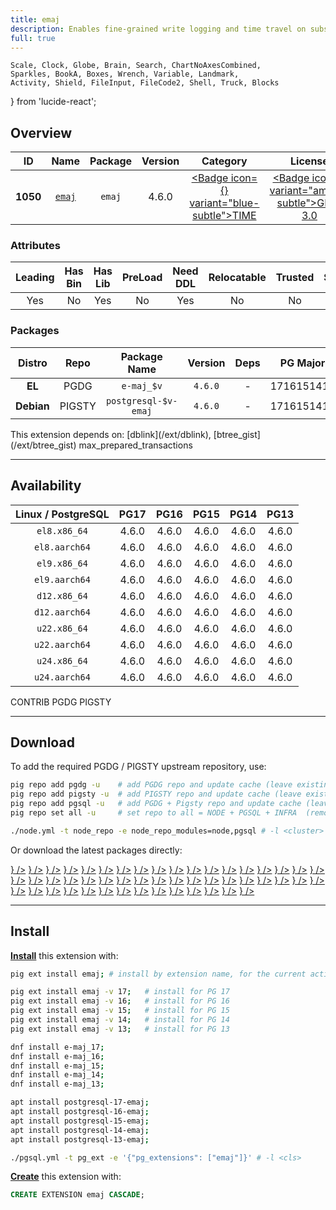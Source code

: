 ```yaml
---
title: emaj
description: Enables fine-grained write logging and time travel on subsets of the database.
full: true
---
```


    Scale, Clock, Globe, Brain, Search, ChartNoAxesCombined,
    Sparkles, BookA, Boxes, Wrench, Variable, Landmark,
    Activity, Shield, FileInput, FileCode2, Shell, Truck, Blocks
} from 'lucide-react';

## Overview

| <TooltipIconButton tooltip="Extension unique identifier" side="top">ID</TooltipIconButton> | <TooltipIconButton tooltip="Extension name" side="top">Name</TooltipIconButton> | <TooltipIconButton tooltip="Package name for installation" side="top">Package</TooltipIconButton> | <TooltipIconButton tooltip="Latest available extension version" side="top">Version</TooltipIconButton> | <TooltipIconButton tooltip="Extension category" side="top">Category</TooltipIconButton> | <TooltipIconButton tooltip="Open source license" side="top">License</TooltipIconButton> | <TooltipIconButton tooltip="Programming language" side="top">Lang</TooltipIconButton> |
|:--------:|:--------:|:----------:|:--------------:|:---------------------------------------:|:------------------------------------------------------:|:----:|
| **1050** | [`emaj`](https://github.com/dalibo/emaj) | `emaj` | 4.6.0 | <a href="/ext/time" className="no-underline"><Badge icon={<Clock />} variant="blue-subtle">TIME</Badge></a> | <a href="/ext/list/license#gpl-30" className="no-underline"><Badge icon={<Scale />} variant="amber-subtle">GPL-3.0</Badge></a> | <a href="/ext/list/lang#sql"><Badge icon={<FileCode2 />} variant="green-subtle">SQL</Badge></a> |

### Attributes

| <TooltipIconButton tooltip="The Primary Leading extension in the Package" side="top">Leading</TooltipIconButton> | <TooltipIconButton tooltip="Contains binary utils" side="top">Has Bin</TooltipIconButton> | <TooltipIconButton tooltip="Contains .so shared library files" side="top">Has Lib</TooltipIconButton> | <TooltipIconButton tooltip="Requires preloading via shared_preload_libraries" side="top">PreLoad</TooltipIconButton> | <TooltipIconButton tooltip="Requires CREATE EXTENSION DDL command" side="top">Need DDL</TooltipIconButton> | <TooltipIconButton tooltip="Can be installed in any schema" side="top">Relocatable</TooltipIconButton> | <TooltipIconButton tooltip="Can be created by non-superuser" side="top">Trusted</TooltipIconButton> | <TooltipIconButton tooltip="Schemas used by this extension" side="top">Schemas</TooltipIconButton> |
|:-------:|:-------:|:-------:|:-------:|:--------:|:-----------:|:-------:|:-------:|
| Yes | No | Yes | No | Yes | No | No | `emaj` |

### Packages

| <TooltipIconButton tooltip="Linux distribution family, EL or Debian" side="top">Distro</TooltipIconButton> | <TooltipIconButton tooltip="Package repository" side="top">Repo</TooltipIconButton> | <TooltipIconButton tooltip="The RPM/DEB Package Name Pattern (replace $v with real pg major)" side="top">Package Name</TooltipIconButton> | <TooltipIconButton tooltip="Latest package version" side="top">Version</TooltipIconButton> | <TooltipIconButton tooltip="RPM/DEB Package dependencies" side="top">Deps</TooltipIconButton> | <TooltipIconButton tooltip="Available in these PostgreSQL Major Versions" side="top">PG Major</TooltipIconButton> |
|:----------:|:--------:|:------------------------:|:-----------:|:------------:|:------------------:|
|   **EL**   | <Badge variant="blue-subtle"><span className="font-bold">PGDG</span></Badge> | `e-maj_$v` | `4.6.0` | - | <Badge variant="green-subtle">17</Badge><Badge variant="green-subtle">16</Badge><Badge variant="green-subtle">15</Badge><Badge variant="green-subtle">14</Badge><Badge variant="green-subtle">13</Badge> |
| **Debian** | <Badge variant="amber-subtle"><span className="font-bold">PIGSTY</span></Badge> | `postgresql-$v-emaj` | `4.6.0` | - | <Badge variant="green-subtle">17</Badge><Badge variant="green-subtle">16</Badge><Badge variant="green-subtle">15</Badge><Badge variant="green-subtle">14</Badge><Badge variant="green-subtle">13</Badge> |


<Callout title="Dependencies" type="warn">
    This extension depends on: [dblink](/ext/dblink), [btree_gist](/ext/btree_gist)
</Callout>

<Callout title="Comments" type="info">
    max_prepared_transactions
</Callout>


------

## Availability

| <TooltipIconButton tooltip="Linux Distro Arch / PostgreSQL Major Version" side="top">Linux / PostgreSQL </TooltipIconButton> | **PG17** | **PG16** | **PG15** | **PG14** | **PG13** |
|:-----:|:-----:|:-----:|:-----:|:-----:|:-----:|
| `el8.x86_64` | <Badge variant="blue-subtle">4.6.0</Badge> | <Badge variant="blue-subtle">4.6.0</Badge> | <Badge variant="blue-subtle">4.6.0</Badge> | <Badge variant="blue-subtle">4.6.0</Badge> | <Badge variant="blue-subtle">4.6.0</Badge> |
| `el8.aarch64` | <Badge variant="blue-subtle">4.6.0</Badge> | <Badge variant="blue-subtle">4.6.0</Badge> | <Badge variant="blue-subtle">4.6.0</Badge> | <Badge variant="blue-subtle">4.6.0</Badge> | <Badge variant="blue-subtle">4.6.0</Badge> |
| `el9.x86_64` | <Badge variant="blue-subtle">4.6.0</Badge> | <Badge variant="blue-subtle">4.6.0</Badge> | <Badge variant="blue-subtle">4.6.0</Badge> | <Badge variant="blue-subtle">4.6.0</Badge> | <Badge variant="blue-subtle">4.6.0</Badge> |
| `el9.aarch64` | <Badge variant="blue-subtle">4.6.0</Badge> | <Badge variant="blue-subtle">4.6.0</Badge> | <Badge variant="blue-subtle">4.6.0</Badge> | <Badge variant="blue-subtle">4.6.0</Badge> | <Badge variant="blue-subtle">4.6.0</Badge> |
| `d12.x86_64` | <Badge variant="amber-subtle">4.6.0</Badge> | <Badge variant="amber-subtle">4.6.0</Badge> | <Badge variant="amber-subtle">4.6.0</Badge> | <Badge variant="amber-subtle">4.6.0</Badge> | <Badge variant="amber-subtle">4.6.0</Badge> |
| `d12.aarch64` | <Badge variant="amber-subtle">4.6.0</Badge> | <Badge variant="amber-subtle">4.6.0</Badge> | <Badge variant="amber-subtle">4.6.0</Badge> | <Badge variant="amber-subtle">4.6.0</Badge> | <Badge variant="amber-subtle">4.6.0</Badge> |
| `u22.x86_64` | <Badge variant="amber-subtle">4.6.0</Badge> | <Badge variant="amber-subtle">4.6.0</Badge> | <Badge variant="amber-subtle">4.6.0</Badge> | <Badge variant="amber-subtle">4.6.0</Badge> | <Badge variant="amber-subtle">4.6.0</Badge> |
| `u22.aarch64` | <Badge variant="amber-subtle">4.6.0</Badge> | <Badge variant="amber-subtle">4.6.0</Badge> | <Badge variant="amber-subtle">4.6.0</Badge> | <Badge variant="amber-subtle">4.6.0</Badge> | <Badge variant="amber-subtle">4.6.0</Badge> |
| `u24.x86_64` | <Badge variant="amber-subtle">4.6.0</Badge> | <Badge variant="amber-subtle">4.6.0</Badge> | <Badge variant="amber-subtle">4.6.0</Badge> | <Badge variant="amber-subtle">4.6.0</Badge> | <Badge variant="amber-subtle">4.6.0</Badge> |
| `u24.aarch64` | <Badge variant="amber-subtle">4.6.0</Badge> | <Badge variant="amber-subtle">4.6.0</Badge> | <Badge variant="amber-subtle">4.6.0</Badge> | <Badge variant="amber-subtle">4.6.0</Badge> | <Badge variant="amber-subtle">4.6.0</Badge> |

<Badge variant="green-subtle"><span className="font-black">CONTRIB</span></Badge> <Badge variant="blue-subtle"><span className="font-black">PGDG</span></Badge> <Badge variant="amber-subtle"><span className="font-black">PIGSTY</span></Badge>

------

## Download

To add the required PGDG / PIGSTY upstream repository, use:

```bash tab="pig"
pig repo add pgdg -u    # add PGDG repo and update cache (leave existing repos)
pig repo add pigsty -u  # add PIGSTY repo and update cache (leave existing repos)
pig repo add pgsql -u   # add PGDG + Pigsty repo and update cache (leave existing repos)
pig repo set all -u     # set repo to all = NODE + PGSQL + INFRA  (remove existing repos)
```
```bash tab="pigsty"
./node.yml -t node_repo -e node_repo_modules=node,pgsql # -l <cluster>
```

Or download the latest packages directly:

<Files>
    <Folder name="el8.x86_64">
        <a href="https://download.postgresql.org/pub/repos/yum/17/redhat/rhel-8-x86_64/e-maj_17-4.6.0-1PGDG.rhel8.noarch.rpm"><File name="e-maj_17-4.6.0-1PGDG.rhel8.noarch.rpm" icon={<Package className="text-emerald-500" />} /></a>
        <a href="https://download.postgresql.org/pub/repos/yum/16/redhat/rhel-8-x86_64/e-maj_16-4.6.0-1PGDG.rhel8.noarch.rpm"><File name="e-maj_16-4.6.0-1PGDG.rhel8.noarch.rpm" icon={<Package className="text-emerald-500" />} /></a>
        <a href="https://download.postgresql.org/pub/repos/yum/15/redhat/rhel-8-x86_64/e-maj_15-4.6.0-1PGDG.rhel8.noarch.rpm"><File name="e-maj_15-4.6.0-1PGDG.rhel8.noarch.rpm" icon={<Package className="text-emerald-500" />} /></a>
        <a href="https://download.postgresql.org/pub/repos/yum/14/redhat/rhel-8-x86_64/e-maj_14-4.6.0-1PGDG.rhel8.noarch.rpm"><File name="e-maj_14-4.6.0-1PGDG.rhel8.noarch.rpm" icon={<Package className="text-emerald-500" />} /></a>
        <a href="https://download.postgresql.org/pub/repos/yum/13/redhat/rhel-8-x86_64/e-maj_13-4.6.0-1PGDG.rhel8.noarch.rpm"><File name="e-maj_13-4.6.0-1PGDG.rhel8.noarch.rpm" icon={<Package className="text-emerald-500" />} /></a>
    </Folder>
    <Folder name="el8.aarch64">
        <a href="https://download.postgresql.org/pub/repos/yum/17/redhat/rhel-8-aarch64/e-maj_17-4.6.0-1PGDG.rhel8.noarch.rpm"><File name="e-maj_17-4.6.0-1PGDG.rhel8.noarch.rpm" icon={<Package className="text-orange-500" />} /></a>
        <a href="https://download.postgresql.org/pub/repos/yum/16/redhat/rhel-8-aarch64/e-maj_16-4.6.0-1PGDG.rhel8.noarch.rpm"><File name="e-maj_16-4.6.0-1PGDG.rhel8.noarch.rpm" icon={<Package className="text-orange-500" />} /></a>
        <a href="https://download.postgresql.org/pub/repos/yum/15/redhat/rhel-8-aarch64/e-maj_15-4.6.0-1PGDG.rhel8.noarch.rpm"><File name="e-maj_15-4.6.0-1PGDG.rhel8.noarch.rpm" icon={<Package className="text-orange-500" />} /></a>
        <a href="https://download.postgresql.org/pub/repos/yum/14/redhat/rhel-8-aarch64/e-maj_14-4.6.0-1PGDG.rhel8.noarch.rpm"><File name="e-maj_14-4.6.0-1PGDG.rhel8.noarch.rpm" icon={<Package className="text-orange-500" />} /></a>
        <a href="https://download.postgresql.org/pub/repos/yum/13/redhat/rhel-8-aarch64/e-maj_13-4.6.0-1PGDG.rhel8.noarch.rpm"><File name="e-maj_13-4.6.0-1PGDG.rhel8.noarch.rpm" icon={<Package className="text-orange-500" />} /></a>
    </Folder>
    <Folder name="el9.x86_64">
        <a href="https://download.postgresql.org/pub/repos/yum/17/redhat/rhel-9-x86_64/e-maj_17-4.6.0-1PGDG.rhel9.noarch.rpm"><File name="e-maj_17-4.6.0-1PGDG.rhel9.noarch.rpm" icon={<Package className="text-emerald-500" />} /></a>
        <a href="https://download.postgresql.org/pub/repos/yum/16/redhat/rhel-9-x86_64/e-maj_16-4.6.0-1PGDG.rhel9.noarch.rpm"><File name="e-maj_16-4.6.0-1PGDG.rhel9.noarch.rpm" icon={<Package className="text-emerald-500" />} /></a>
        <a href="https://download.postgresql.org/pub/repos/yum/15/redhat/rhel-9-x86_64/e-maj_15-4.6.0-1PGDG.rhel9.noarch.rpm"><File name="e-maj_15-4.6.0-1PGDG.rhel9.noarch.rpm" icon={<Package className="text-emerald-500" />} /></a>
        <a href="https://download.postgresql.org/pub/repos/yum/14/redhat/rhel-9-x86_64/e-maj_14-4.6.0-1PGDG.rhel9.noarch.rpm"><File name="e-maj_14-4.6.0-1PGDG.rhel9.noarch.rpm" icon={<Package className="text-emerald-500" />} /></a>
        <a href="https://download.postgresql.org/pub/repos/yum/13/redhat/rhel-9-x86_64/e-maj_13-4.6.0-1PGDG.rhel9.noarch.rpm"><File name="e-maj_13-4.6.0-1PGDG.rhel9.noarch.rpm" icon={<Package className="text-emerald-500" />} /></a>
    </Folder>
    <Folder name="el9.aarch64">
        <a href="https://download.postgresql.org/pub/repos/yum/17/redhat/rhel-9-aarch64/e-maj_17-4.6.0-1PGDG.rhel9.noarch.rpm"><File name="e-maj_17-4.6.0-1PGDG.rhel9.noarch.rpm" icon={<Package className="text-orange-500" />} /></a>
        <a href="https://download.postgresql.org/pub/repos/yum/16/redhat/rhel-9-aarch64/e-maj_16-4.6.0-1PGDG.rhel9.noarch.rpm"><File name="e-maj_16-4.6.0-1PGDG.rhel9.noarch.rpm" icon={<Package className="text-orange-500" />} /></a>
        <a href="https://download.postgresql.org/pub/repos/yum/15/redhat/rhel-9-aarch64/e-maj_15-4.6.0-1PGDG.rhel9.noarch.rpm"><File name="e-maj_15-4.6.0-1PGDG.rhel9.noarch.rpm" icon={<Package className="text-orange-500" />} /></a>
        <a href="https://download.postgresql.org/pub/repos/yum/14/redhat/rhel-9-aarch64/e-maj_14-4.6.0-1PGDG.rhel9.noarch.rpm"><File name="e-maj_14-4.6.0-1PGDG.rhel9.noarch.rpm" icon={<Package className="text-orange-500" />} /></a>
        <a href="https://download.postgresql.org/pub/repos/yum/13/redhat/rhel-9-aarch64/e-maj_13-4.6.0-1PGDG.rhel9.noarch.rpm"><File name="e-maj_13-4.6.0-1PGDG.rhel9.noarch.rpm" icon={<Package className="text-orange-500" />} /></a>
    </Folder>
    <Folder name="d12.x86_64">
        <a href="https://repo.pigsty.io/apt/pgsql/bookworm/pool/main/e/emaj/postgresql-17-emaj_4.6.0-1PIGSTY~bookworm_amd64.deb"><File name="postgresql-17-emaj_4.6.0-1PIGSTY~bookworm_amd64.deb" icon={<Box className="text-emerald-500" />} /></a>
        <a href="https://repo.pigsty.io/apt/pgsql/bookworm/pool/main/e/emaj/postgresql-16-emaj_4.6.0-1PIGSTY~bookworm_amd64.deb"><File name="postgresql-16-emaj_4.6.0-1PIGSTY~bookworm_amd64.deb" icon={<Box className="text-emerald-500" />} /></a>
        <a href="https://repo.pigsty.io/apt/pgsql/bookworm/pool/main/e/emaj/postgresql-15-emaj_4.6.0-1PIGSTY~bookworm_amd64.deb"><File name="postgresql-15-emaj_4.6.0-1PIGSTY~bookworm_amd64.deb" icon={<Box className="text-emerald-500" />} /></a>
        <a href="https://repo.pigsty.io/apt/pgsql/bookworm/pool/main/e/emaj/postgresql-14-emaj_4.6.0-1PIGSTY~bookworm_amd64.deb"><File name="postgresql-14-emaj_4.6.0-1PIGSTY~bookworm_amd64.deb" icon={<Box className="text-emerald-500" />} /></a>
        <a href="https://repo.pigsty.io/apt/pgsql/bookworm/pool/main/e/emaj/postgresql-13-emaj_4.6.0-1PIGSTY~bookworm_amd64.deb"><File name="postgresql-13-emaj_4.6.0-1PIGSTY~bookworm_amd64.deb" icon={<Box className="text-emerald-500" />} /></a>
    </Folder>
    <Folder name="d12.aarch64">
        <a href="https://repo.pigsty.io/apt/pgsql/bookworm/pool/main/e/emaj/postgresql-17-emaj_4.6.0-1PIGSTY~bookworm_arm64.deb"><File name="postgresql-17-emaj_4.6.0-1PIGSTY~bookworm_arm64.deb" icon={<Box className="text-orange-500" />} /></a>
        <a href="https://repo.pigsty.io/apt/pgsql/bookworm/pool/main/e/emaj/postgresql-16-emaj_4.6.0-1PIGSTY~bookworm_arm64.deb"><File name="postgresql-16-emaj_4.6.0-1PIGSTY~bookworm_arm64.deb" icon={<Box className="text-orange-500" />} /></a>
        <a href="https://repo.pigsty.io/apt/pgsql/bookworm/pool/main/e/emaj/postgresql-15-emaj_4.6.0-1PIGSTY~bookworm_arm64.deb"><File name="postgresql-15-emaj_4.6.0-1PIGSTY~bookworm_arm64.deb" icon={<Box className="text-orange-500" />} /></a>
        <a href="https://repo.pigsty.io/apt/pgsql/bookworm/pool/main/e/emaj/postgresql-14-emaj_4.6.0-1PIGSTY~bookworm_arm64.deb"><File name="postgresql-14-emaj_4.6.0-1PIGSTY~bookworm_arm64.deb" icon={<Box className="text-orange-500" />} /></a>
        <a href="https://repo.pigsty.io/apt/pgsql/bookworm/pool/main/e/emaj/postgresql-13-emaj_4.6.0-1PIGSTY~bookworm_arm64.deb"><File name="postgresql-13-emaj_4.6.0-1PIGSTY~bookworm_arm64.deb" icon={<Box className="text-orange-500" />} /></a>
    </Folder>
    <Folder name="u22.x86_64">
        <a href="https://repo.pigsty.io/apt/pgsql/jammy/pool/main/e/emaj/postgresql-17-emaj_4.6.0-1PIGSTY~jammy_amd64.deb"><File name="postgresql-17-emaj_4.6.0-1PIGSTY~jammy_amd64.deb" icon={<Box className="text-emerald-500" />} /></a>
        <a href="https://repo.pigsty.io/apt/pgsql/jammy/pool/main/e/emaj/postgresql-16-emaj_4.6.0-1PIGSTY~jammy_amd64.deb"><File name="postgresql-16-emaj_4.6.0-1PIGSTY~jammy_amd64.deb" icon={<Box className="text-emerald-500" />} /></a>
        <a href="https://repo.pigsty.io/apt/pgsql/jammy/pool/main/e/emaj/postgresql-15-emaj_4.6.0-1PIGSTY~jammy_amd64.deb"><File name="postgresql-15-emaj_4.6.0-1PIGSTY~jammy_amd64.deb" icon={<Box className="text-emerald-500" />} /></a>
        <a href="https://repo.pigsty.io/apt/pgsql/jammy/pool/main/e/emaj/postgresql-14-emaj_4.6.0-1PIGSTY~jammy_amd64.deb"><File name="postgresql-14-emaj_4.6.0-1PIGSTY~jammy_amd64.deb" icon={<Box className="text-emerald-500" />} /></a>
        <a href="https://repo.pigsty.io/apt/pgsql/jammy/pool/main/e/emaj/postgresql-13-emaj_4.6.0-1PIGSTY~jammy_amd64.deb"><File name="postgresql-13-emaj_4.6.0-1PIGSTY~jammy_amd64.deb" icon={<Box className="text-emerald-500" />} /></a>
    </Folder>
    <Folder name="u22.aarch64">
        <a href="https://repo.pigsty.io/apt/pgsql/jammy/pool/main/e/emaj/postgresql-17-emaj_4.6.0-1PIGSTY~jammy_arm64.deb"><File name="postgresql-17-emaj_4.6.0-1PIGSTY~jammy_arm64.deb" icon={<Box className="text-orange-500" />} /></a>
        <a href="https://repo.pigsty.io/apt/pgsql/jammy/pool/main/e/emaj/postgresql-16-emaj_4.6.0-1PIGSTY~jammy_arm64.deb"><File name="postgresql-16-emaj_4.6.0-1PIGSTY~jammy_arm64.deb" icon={<Box className="text-orange-500" />} /></a>
        <a href="https://repo.pigsty.io/apt/pgsql/jammy/pool/main/e/emaj/postgresql-15-emaj_4.6.0-1PIGSTY~jammy_arm64.deb"><File name="postgresql-15-emaj_4.6.0-1PIGSTY~jammy_arm64.deb" icon={<Box className="text-orange-500" />} /></a>
        <a href="https://repo.pigsty.io/apt/pgsql/jammy/pool/main/e/emaj/postgresql-14-emaj_4.6.0-1PIGSTY~jammy_arm64.deb"><File name="postgresql-14-emaj_4.6.0-1PIGSTY~jammy_arm64.deb" icon={<Box className="text-orange-500" />} /></a>
        <a href="https://repo.pigsty.io/apt/pgsql/jammy/pool/main/e/emaj/postgresql-13-emaj_4.6.0-1PIGSTY~jammy_arm64.deb"><File name="postgresql-13-emaj_4.6.0-1PIGSTY~jammy_arm64.deb" icon={<Box className="text-orange-500" />} /></a>
    </Folder>
    <Folder name="u24.x86_64">
        <a href="https://repo.pigsty.io/apt/pgsql/noble/pool/main/e/emaj/postgresql-17-emaj_4.6.0-1PIGSTY~noble_amd64.deb"><File name="postgresql-17-emaj_4.6.0-1PIGSTY~noble_amd64.deb" icon={<Box className="text-emerald-500" />} /></a>
        <a href="https://repo.pigsty.io/apt/pgsql/noble/pool/main/e/emaj/postgresql-16-emaj_4.6.0-1PIGSTY~noble_amd64.deb"><File name="postgresql-16-emaj_4.6.0-1PIGSTY~noble_amd64.deb" icon={<Box className="text-emerald-500" />} /></a>
        <a href="https://repo.pigsty.io/apt/pgsql/noble/pool/main/e/emaj/postgresql-15-emaj_4.6.0-1PIGSTY~noble_amd64.deb"><File name="postgresql-15-emaj_4.6.0-1PIGSTY~noble_amd64.deb" icon={<Box className="text-emerald-500" />} /></a>
        <a href="https://repo.pigsty.io/apt/pgsql/noble/pool/main/e/emaj/postgresql-14-emaj_4.6.0-1PIGSTY~noble_amd64.deb"><File name="postgresql-14-emaj_4.6.0-1PIGSTY~noble_amd64.deb" icon={<Box className="text-emerald-500" />} /></a>
        <a href="https://repo.pigsty.io/apt/pgsql/noble/pool/main/e/emaj/postgresql-13-emaj_4.6.0-1PIGSTY~noble_amd64.deb"><File name="postgresql-13-emaj_4.6.0-1PIGSTY~noble_amd64.deb" icon={<Box className="text-emerald-500" />} /></a>
    </Folder>
    <Folder name="u24.aarch64">
        <a href="https://repo.pigsty.io/apt/pgsql/noble/pool/main/e/emaj/postgresql-17-emaj_4.6.0-1PIGSTY~noble_arm64.deb"><File name="postgresql-17-emaj_4.6.0-1PIGSTY~noble_arm64.deb" icon={<Box className="text-orange-500" />} /></a>
        <a href="https://repo.pigsty.io/apt/pgsql/noble/pool/main/e/emaj/postgresql-16-emaj_4.6.0-1PIGSTY~noble_arm64.deb"><File name="postgresql-16-emaj_4.6.0-1PIGSTY~noble_arm64.deb" icon={<Box className="text-orange-500" />} /></a>
        <a href="https://repo.pigsty.io/apt/pgsql/noble/pool/main/e/emaj/postgresql-15-emaj_4.6.0-1PIGSTY~noble_arm64.deb"><File name="postgresql-15-emaj_4.6.0-1PIGSTY~noble_arm64.deb" icon={<Box className="text-orange-500" />} /></a>
        <a href="https://repo.pigsty.io/apt/pgsql/noble/pool/main/e/emaj/postgresql-14-emaj_4.6.0-1PIGSTY~noble_arm64.deb"><File name="postgresql-14-emaj_4.6.0-1PIGSTY~noble_arm64.deb" icon={<Box className="text-orange-500" />} /></a>
        <a href="https://repo.pigsty.io/apt/pgsql/noble/pool/main/e/emaj/postgresql-13-emaj_4.6.0-1PIGSTY~noble_arm64.deb"><File name="postgresql-13-emaj_4.6.0-1PIGSTY~noble_arm64.deb" icon={<Box className="text-orange-500" />} /></a>
    </Folder>
</Files>

------

## Install

[**Install**](/docs/pgsql/ext/install) this extension with:

```bash tab="pig"
pig ext install emaj; # install by extension name, for the current active PG version

pig ext install emaj -v 17;   # install for PG 17
pig ext install emaj -v 16;   # install for PG 16
pig ext install emaj -v 15;   # install for PG 15
pig ext install emaj -v 14;   # install for PG 14
pig ext install emaj -v 13;   # install for PG 13
```
```bash tab="yum" 
dnf install e-maj_17;
dnf install e-maj_16;
dnf install e-maj_15;
dnf install e-maj_14;
dnf install e-maj_13;
```
```bash tab="apt" 
apt install postgresql-17-emaj;
apt install postgresql-16-emaj;
apt install postgresql-15-emaj;
apt install postgresql-14-emaj;
apt install postgresql-13-emaj;
```
```bash tab="ansible"
./pgsql.yml -t pg_ext -e '{"pg_extensions": ["emaj"]}' # -l <cls>
```

[**Create**](/docs/pgsql/ext/create) this extension with:

```sql
CREATE EXTENSION emaj CASCADE;
```


